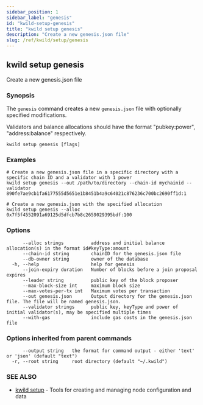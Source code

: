 ```yaml
---
sidebar_position: 1
sidebar_label: "genesis"
id: "kwild-setup-genesis"
title: "kwild setup genesis"
description: "Create a new genesis.json file"
slug: /ref/kwild/setup/genesis
---
```


## kwild setup genesis

Create a new genesis.json file

### Synopsis

The `genesis` command creates a new `genesis.json` file with optionally specified modifications.

Validators and balance allocations should have the format "pubkey:power", "address:balance" respectively.

```
kwild setup genesis [flags]
```

### Examples

```
# Create a new genesis.json file in a specific directory with a specific chain ID and a validator with 1 power
kwild setup genesis --out /path/to/directory --chain-id mychainid --validator 890fe7ae9cb1fa6177555d5651e1b8451b4a9c64021c876236c700bc2690ff1d:1

# Create a new genesis.json with the specified allocation
kwild setup genesis --alloc 0x7f5f4552091a69125d5dfcb7b8c2659029395bdf:100
```

### Options

```
      --alloc strings          address and initial balance allocation(s) in the format id#keyType:amount
      --chain-id string        chainID for the genesis.json file
      --db-owner string        owner of the database
  -h, --help                   help for genesis
      --join-expiry duration   Number of blocks before a join proposal expires
      --leader string          public key of the block proposer
      --max-block-size int     maximum block size
      --max-votes-per-tx int   Maximum votes per transaction
      --out genesis.json       Output directory for the genesis.json file. The file will be named genesis.json.
      --validator strings      public key, keyType and power of initial validator(s), may be specified multiple times
      --with-gas               include gas costs in the genesis.json file
```

### Options inherited from parent commands

```
      --output string   the format for command output - either 'text' or 'json' (default "text")
  -r, --root string     root directory (default "~/.kwild")
```

### SEE ALSO

* [kwild setup](/docs/ref/kwild/setup)	 - Tools for creating and managing node configuration and data

